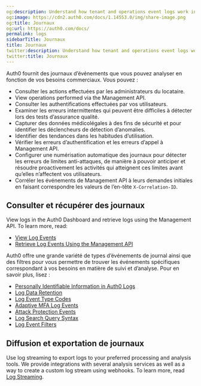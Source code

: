 ```yaml
---
og:description: Understand how tenant and operations event logs work in Auth0.
og:image: https://cdn2.auth0.com/docs/1.14553.0/img/share-image.png
og:title: Journaux
og:url: https://auth0.com/docs/
permalink: logs
sidebarTitle: Journaux
title: Journaux
twitter:description: Understand how tenant and operations event logs work in Auth0.
twitter:title: Journaux
---
```


Auth0 fournit des journaux d’événements que vous pouvez analyser en fonction de vos besoins commerciaux. Vous pouvez :

* Consulter les actions effectuées par les administrateurs du locataire.
* View operations performed via the <Tooltip tip="Management API: A product to allow customers to perform administrative tasks." cta="View Glossary" href="/docs/glossary?term=Management+API">Management API</Tooltip>.
* Consulter les authentifications effectuées par vos utilisateurs.
* Examiner les erreurs intermittentes qui peuvent être difficiles à détecter lors des tests d’assurance qualité.
* Capturer des données médicolégales à des fins de sécurité et pour identifier les déclencheurs de détection d’anomalies.
* Identifier des tendances dans les habitudes d’utilisation.
* Vérifier les erreurs d’authentification et les erreurs d’appel à Management API.
* Configurer une numérisation automatique des journaux pour détecter les erreurs de limites anti-attaques, de manière à pouvoir anticiper et résoudre proactivement les activités qui atteignent ces limites avant qu’elles n’affectent vos utilisateurs.
* Corréler les événements de Management API à leurs demandes initiales en faisant correspondre les valeurs de l’en-tête `X-Correlation-ID`.

## Consulter et récupérer des journaux

View logs in the <Tooltip tip="Auth0 Dashboard: Auth0's main product to configure your services." cta="View Glossary" href="/docs/glossary?term=Auth0+Dashboard">Auth0 Dashboard</Tooltip> and retrieve logs using the Management API. To learn more, read:

* [View Log Events](/docs/deploy-monitor/logs/view-log-events)
* [Retrieve Log Events Using the Management API](/docs/deploy-monitor/logs/retrieve-log-events-using-mgmt-api)

Auth0 offre une grande variété de types d’événements de journal ainsi que des filtres pour vous permettre de trouver les événements spécifiques correspondant à vos besoins en matière de suivi et d’analyse. Pour en savoir plus, lisez :

* [Personally Identifiable Information in Auth0 Logs](/docs/deploy-monitor/logs/pii-in-logs)
* [Log Data Retention](/docs/deploy-monitor/logs/log-data-retention)
* [Log Event Type Codes](/docs/deploy-monitor/logs/log-event-type-codes)
* [Adaptive MFA Log Events](/docs/secure/multi-factor-authentication/adaptive-mfa/adaptive-mfa-log-events)
* [Attack Protection Events](/docs/secure/attack-protection/view-attack-protection-events)
* [Log Search Query Syntax](/docs/deploy-monitor/logs/log-search-query-syntax)
* [Log Event Filters](/docs/deploy-monitor/logs/log-event-filters)

## Diffusion et exportation de journaux

Use log streaming to export logs to your preferred processing and analysis tools. We provide integrations with several analysis services as well as a way to create a custom log stream using webhooks. To learn more, read [Log Streaming](/docs/customize/log-streams).